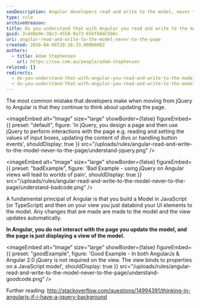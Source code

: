 ```yaml
---
seoDescription: Angular developers read and write to the model, never to the page, forgetting about jQuery
type: rule
archivedreason:
title: Do you understand that with Angular you read and write to the model... never to the page? (aka Forget about jQuery)
guid: 3cd40e9e-38c3-4558-9a73-65bfb8dc5b6c
uri: angular-read-and-write-to-the-model-never-to-the-page
created: 2016-04-06T20:18:33.0000000Z
authors:
  - title: Adam Stephensen
    url: https://ssw.com.au/people/adam-stephensen
related: []
redirects:
  - do-you-understand-that-with-angular-you-read-and-write-to-the-model-never-to-the-page-a-k-a-forget-about-jquery
  - do-you-understand-that-with-angular-you-read-and-write-to-the-model-never-to-the-page-(a-k-a-forget-about-jquery)
---
```


The most common mistake that developers make when moving from jQuery to Angular is that they continue to think about updating the page.

<imageEmbed
  alt="Image"
  size="large"
  showBorder={false}
  figureEmbed={{
    preset: "default",
    figure: 'In jQuery, you design a page and then use jQuery to perform interactions with the page e.g. reading and setting the values of input boxes, updating the content of divs or handling button events',
    shouldDisplay: true
  }}
  src="/uploads/rules/angular-read-and-write-to-the-model-never-to-the-page/understand-jquery.png"
/>

<imageEmbed
  alt="Image"
  size="large"
  showBorder={false}
  figureEmbed={{
    preset: "badExample",
    figure: 'Bad Example - using jQuery on Angular views will lead to worlds of pain',
    shouldDisplay: true
  }}
  src="/uploads/rules/angular-read-and-write-to-the-model-never-to-the-page/understand-badcode.png"
/>

A fundamental principal of Angular is that you build a Model in JavaScript (or TypeScript) and then on your view you just databind your UI elements to the model. Any changes that are made are made to the model and the view updates automatically.

**In Angular, you do not interact with the page you update the model, and the page is just displaying a view of the model.**

<imageEmbed
  alt="Image"
  size="large"
  showBorder={false}
  figureEmbed={{
    preset: "goodExample",
    figure: 'Good Example - In both AngularJs & Angular 2.0 jQuery is not required on the view. The view binds to properties on a JavaScript model',
    shouldDisplay: true
  }}
  src="/uploads/rules/angular-read-and-write-to-the-model-never-to-the-page/understand-goodcode.png"
/>

Further reading: <http://stackoverflow.com/questions/14994391/thinking-in-angularjs-if-i-have-a-jquery-background>